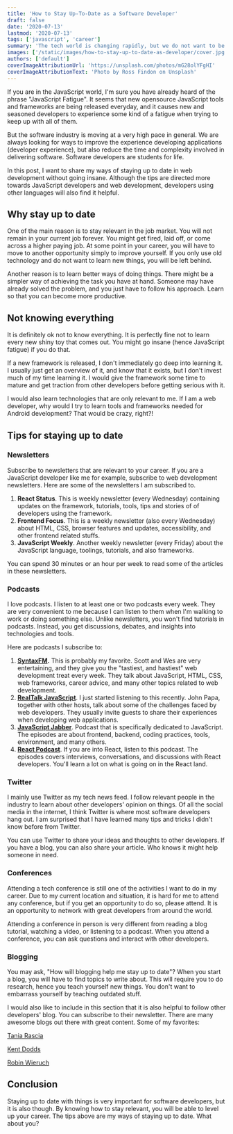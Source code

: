 ```yaml
---
title: 'How to Stay Up-To-Date as a Software Developer'
draft: false
date: '2020-07-13'
lastmod: '2020-07-13'
tags: ['javascript', 'career']
summary: 'The tech world is changing rapidly, but we do not want to be left out behind. Learn how I keep myself up to date without going insane.'
images: ['/static/images/how-to-stay-up-to-date-as-developer/cover.jpg']
authors: ['default']
coverImageAttributionUrl: 'https://unsplash.com/photos/mG28olYFgHI'
coverImageAttributionText: 'Photo by Ross Findon on Unsplash'
---
```


If you are in the JavaScript world, I'm sure you have already heard of the phrase "JavaScript Fatigue". It seems that new opensource JavaScript tools and frameworks are being released everyday, and it causes new and seasoned developers to experience some kind of a fatigue when trying to keep up with all of them.

But the software industry is moving at a very high pace in general. We are always looking for ways to improve the experience developing applications (developer experience), but also reduce the time and complexity involved in delivering software. Software developers are students for life.

In this post, I want to share my ways of staying up to date in web development without going insane. Although the tips are directed more towards JavaScript developers and web development, developers using other languages will also find it helpful.

## Why stay up to date

One of the main reason is to stay relevant in the job market. You will not remain in your current job forever. You might get fired, laid off, or come across a higher paying job. At some point in your career, you will have to move to another opportunity simply to improve yourself. If you only use old technology and do not want to learn new things, you will be left behind.

Another reason is to learn better ways of doing things. There might be a simpler way of achieving the task you have at hand. Someone may have already solved the problem, and you just have to follow his approach. Learn so that you can become more productive.

## Not knowing everything

It is definitely ok not to know everything. It is perfectly fine not to learn every new shiny toy that comes out. You might go insane (hence JavaScript fatigue) if you do that.

If a new framework is released, I don't immediately go deep into learning it. I usually just get an overview of it, and know that it exists, but I don't invest much of my time learning it. I would give the framework some time to mature and get traction from other developers before getting serious with it.

I would also learn technologies that are only relevant to me. If I am a web developer, why would I try to learn tools and frameworks needed for Android development? That would be crazy, right?!

## Tips for staying up to date

### Newsletters

Subscribe to newsletters that are relevant to your career. If you are a JavaScript developer like me for example, subscribe to web development newsletters. Here are some of the newsletters I am subscribed to.

1. **React Status**. This is weekly newsletter (every Wednesday) containing updates on the framework, tutorials, tools, tips and stories of of developers using the framework.
2. **Frontend Focus**. This is a weekly newsletter (also every Wednesday) about HTML, CSS, browser features and updates, accessibility, and other frontend related stuffs.
3. **JavaScript Weekly**. Another weekly newsletter (every Friday) about the JavaScript language, toolings, tutorials, and also frameworks.

You can spend 30 minutes or an hour per week to read some of the articles in these newsletters.

### Podcasts

I love podcasts. I listen to at least one or two podcasts every week. They are very convenient to me because I can listen to them when I'm walking to work or doing something else. Unlike newsletters, you won't find tutorials in podcasts. Instead, you get discussions, debates, and insights into technologies and tools.

Here are podcasts I subscribe to:

1. **[SyntaxFM](https://syntax.fm/).** This is probably my favorite. Scott and Wes are very entertaining, and they give you the "tastiest, and hastiest" web development treat every week. They talk about JavaScript, HTML, CSS, web frameworks, career advice, and many other topics related to web development.
2. [**RealTalk JavaScript**](https://realtalkjavascript.simplecast.com/). I just started listening to this recently. John Papa, together with other hosts, talk about some of the challenges faced by web developers. They usually invite guests to share their experiences when developing web applications.
3. **[JavaScript Jabber](https://devchat.tv/podcasts/js-jabber/)**. Podcast that is specifically dedicated to JavaScript. The episodes are about frontend, backend, coding practices, tools, environment, and many others.
4. **[React Podcast](https://reactpodcast.simplecast.com/)**. If you are into React, listen to this podcast. The episodes covers interviews, conversations, and discussions with React developers. You'll learn a lot on what is going on in the React land.

### Twitter

I mainly use Twitter as my tech news feed. I follow relevant people in the industry to learn about other developers' opinion on things. Of all the social media in the internet, I think Twitter is where most software developers hang out. I am surprised that I have learned many tips and tricks I didn't know before from Twitter.

You can use Twitter to share your ideas and thoughts to other developers. If you have a blog, you can also share your article. Who knows it might help someone in need.

### Conferences

Attending a tech conference is still one of the activities I want to do in my career. Due to my current location and situation, it is hard for me to attend any conference, but if you get an opportunity to do so, please attend. It is an opportunity to network with great developers from around the world.

Attending a conference in person is very different from reading a blog tutorial, watching a video, or listening to a podcast. When you attend a conference, you can ask questions and interact with other developers.

### Blogging

You may ask, "How will blogging help me stay up to date"? When you start a blog, you will have to find topics to write about. This will require you to do research, hence you teach yourself new things. You don't want to embarrass yourself by teaching outdated stuff.

I would also like to include in this section that it is also helpful to follow other developers' blog. You can subscribe to their newsletter. There are many awesome blogs out there with great content. Some of my favorites:

[Tania Rascia](http://taniarascia.com/)

[Kent Dodds](https://kentcdodds.com/)

[Robin Wieruch](https://www.robinwieruch.de/blog)

## Conclusion

Staying up to date with things is very important for software developers, but it is also though. By knowing how to stay relevant, you will be able to level up your career. The tips above are my ways of staying up to date. What about you?
